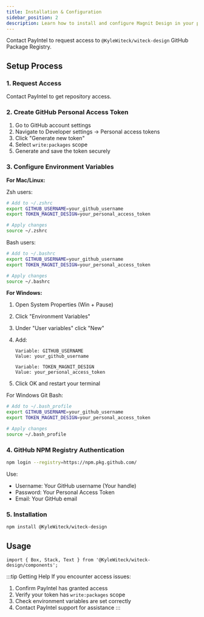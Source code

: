 ```yaml
---
title: Installation & Configuration
sidebar_position: 2
description: Learn how to install and configure Magnit Design in your projects.
---
```


Contact PayIntel to request access to `@KyleWiteck/witeck-design` GitHub
Package Registry.

## Setup Process

### 1. Request Access

Contact PayIntel to get repository access.

### 2. Create GitHub Personal Access Token

1. Go to GitHub account settings
2. Navigate to Developer settings → Personal access tokens
3. Click "Generate new token"
4. Select `write:packages` scope
5. Generate and save the token securely

### 3. Configure Environment Variables

**For Mac/Linux:**

Zsh users:

```bash
# Add to ~/.zshrc
export GITHUB_USERNAME=your_github_username
export TOKEN_MAGNIT_DESIGN=your_personal_access_token

# Apply changes
source ~/.zshrc
```

Bash users:

```bash
# Add to ~/.bashrc
export GITHUB_USERNAME=your_github_username
export TOKEN_MAGNIT_DESIGN=your_personal_access_token

# Apply changes
source ~/.bashrc
```

**For Windows:**

1. Open System Properties (Win + Pause)
2. Click "Environment Variables"
3. Under "User variables" click "New"
4. Add:

   ```
   Variable: GITHUB_USERNAME
   Value: your_github_username

   Variable: TOKEN_MAGNIT_DESIGN
   Value: your_personal_access_token
   ```

5. Click OK and restart your terminal

For Windows Git Bash:

```bash
# Add to ~/.bash_profile
export GITHUB_USERNAME=your_github_username
export TOKEN_MAGNIT_DESIGN=your_personal_access_token

# Apply changes
source ~/.bash_profile
```

### 4. GitHub NPM Registry Authentication

```bash
npm login --registry=https://npm.pkg.github.com/
```

Use:

- Username: Your GitHub username (Your handle)
- Password: Your Personal Access Token
- Email: Your GitHub email

### 5. Installation

```bash
npm install @KyleWiteck/witeck-design
```

## Usage

```tsx
import { Box, Stack, Text } from '@KyleWiteck/witeck-design/components';
```

:::tip Getting Help If you encounter access issues:

1. Confirm PayIntel has granted access
2. Verify your token has `write:packages` scope
3. Check environment variables are set correctly
4. Contact PayIntel support for assistance :::
